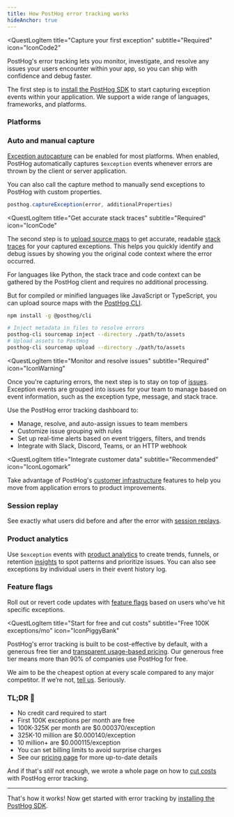 ```yaml
---
title: How PostHog error tracking works
hideAnchor: true
---
```



<QuestLog firstSpeechBubble="Let's get started!" lastSpeechBubble="Time to integrate error tracking!">

<QuestLogItem 
    title="Capture your first exception"
    subtitle="Required"
    icon="IconCode2"
>

  PostHog's error tracking lets you monitor, investigate, and resolve any issues your users encounter within your app, so you can ship with confidence and debug faster.

  The first step is to [install the PostHog SDK](/docs/error-tracking/installation) to start capturing exception events within your application. We support a wide range of languages, frameworks, and platforms.

  ### Platforms

  <InstallationPlatforms />

  ### Auto and manual capture

  [Exception autocapture](https://us.posthog.com/settings/project-error-tracking#exception-autocapture) can be enabled for most platforms. When enabled, PostHog automatically captures `$exception` events whenever errors are thrown by the client or server application.

  You can also call the capture method to manually send exceptions to PostHog with custom properties.

  ```javascript
  posthog.captureException(error, additionalProperties)
  ```

</QuestLogItem>

<QuestLogItem 
  title="Get accurate stack traces"
  subtitle="Required"
  icon="IconCode"
>

  The second step is to [upload source maps](/docs/error-tracking/upload-source-maps) to get accurate, readable [stack traces](/docs/error-tracking/stack-traces) for your captured exceptions. This helps you quickly identify and debug issues by showing you the original code context where the error occurred.

  <ProductScreenshot
      imageLight="https://res.cloudinary.com/dmukukwp6/image/upload/Screenshot_2025_01_30_at_09_48_09_63dd3c5241.png"
      imageDark="https://res.cloudinary.com/dmukukwp6/image/upload/Screenshot_2025_01_30_at_09_48_39_1030eea240.png"
      alt="Stack traces example"
      classes="rounded"
  />

  For languages like Python, the stack trace and code context can be gathered by the PostHog client and requires no additional processing.

  But for compiled or minified languages like JavaScript or TypeScript, you can upload source maps with the [PostHog CLI](https://www.npmjs.com/package/@posthog/cli).

  ```bash
  npm install -g @posthog/cli

  # Inject metadata in files to resolve errors
  posthog-cli sourcemap inject --directory ./path/to/assets
  # Upload assets to PostHog
  posthog-cli sourcemap upload --directory ./path/to/assets
  ```

</QuestLogItem>

<QuestLogItem 
  title="Monitor and resolve issues"
  subtitle="Required"
  icon="IconWarning"
>

  Once you're capturing errors, the next step is to stay on top of [issues](/docs/error-tracking/issues). Exception events are grouped into issues for your team to manage based on event information, such as the exception type, message, and stack trace. 

  <ProductScreenshot
    imageLight="https://res.cloudinary.com/dmukukwp6/image/upload/Clean_Shot_2025_01_20_at_10_15_21_2x_f4848a78c6.png"
    imageDark="https://res.cloudinary.com/dmukukwp6/image/upload/Clean_Shot_2025_01_20_at_10_15_46_2x_f1f5e7f31b.png"
    alt="Error tracking overview"
    classes="rounded"
/>

  Use the PostHog error tracking dashboard to: 
  
  - Manage, resolve, and auto-assign issues to team members
  - Customize issue grouping with rules 
  - Set up real-time alerts based on event triggers, filters, and trends
  - Integrate with Slack, Discord, Teams, or an HTTP webhook

</QuestLogItem>

<QuestLogItem 
  title="Integrate customer data"
  subtitle="Recommended"
  icon="IconLogomark"
>

  Take advantage of PostHog's [customer infrastructure](/docs) features to help you move from application errors to product improvements.

  ### Session replay

  See exactly what users did before and after the error with [session replays](/docs/session-replay).

  <ProductVideo
    videoLight= "https://res.cloudinary.com/dmukukwp6/video/upload/error_tracking_session_replay_896a89a5ae.mp4" 
    alt="Use session replay to investigate errors" 
    autoPlay="true"
    loop="true"
  />

  ### Product analytics

  Use `$exception` events with [product analytics](/docs/product-analytics) to create trends, funnels, or retention [insights](/docs/product-analytics/insights) to spot patterns and prioritize issues. You can also see exceptions by individual users in their event history log.

  ### Feature flags

  Roll out or revert code updates with [feature flags](/docs/feature-flags) based on users who’ve hit specific exceptions.

</QuestLogItem>

<QuestLogItem 
  title="Start for free and cut costs"
  subtitle="Free 100K exceptions/mo"
  icon="IconPiggyBank"
>

  PostHog's error tracking is built to be cost-effective by default, with a generous free tier and [transparent usage-based pricing](/error-tracking#pricing). Our generous free tier means more than 90% of companies use PostHog for free. 

  We aim to be the cheapest option at every scale compared to any major competitor. If we’re not, [tell us](https://twitter.com/intent/tweet?text=@posthog%20Your%20pricing%20is...). Seriously.

  ### TL;DR 💸 

  - No credit card required to start
  - First 100K exceptions per month are free
  - 100K-325K per month are $0.000370/exception
  - 325K-10 million are $0.000140/exception
  - 10 million+ are $0.000115/exception
  - You can set billing limits to avoid surprise charges
  - See our [pricing page](https://posthog.com/error-tracking#pricing) for more up-to-date details


  And if that's *still* not enough, we wrote a whole page on how to [cut costs](/docs/error-tracking/cutting-costs) with PostHog error tracking.

  --- 

  That's how it works! Now get started with error tracking by [installing the PostHog SDK](/docs/error-tracking/installation).

</QuestLogItem>

</QuestLog>
